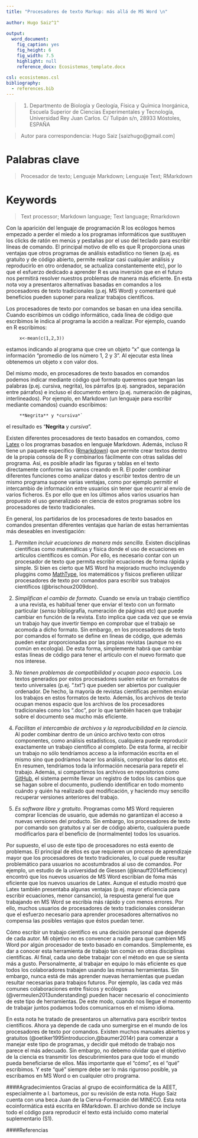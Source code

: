 ---
title: "Procesadores de texto Markup: más allá de MS Word \n"
  
author: Hugo Saiz^1^
  
output:
  word_document:
    fig_caption: yes
    fig_height: 6
    fig_width: 7.5
    highlight: null
    reference_docx: Ecosistemas_template.docx
    
csl: ecosistemas.csl
bibliography: 
  - references.bib
---


> (1) Departmento de Biología y Geología, Física y Química Inorgánica, Escuela Superior de Ciencias Experimentales y Tecnología, Universidad Rey Juan Carlos. C/ Tulipán s/n, 28933 Móstoles, ESPAÑA

> Autor para correspondencia: Hugo Saiz [saizhugo@gmail.com]


# Palabras clave

> Procesador de texto; Lenguaje Markdown; Lenguaje Text; RMarkdown


# Keywords

> Text processor; Markdown language; Text language; Rmarkdown


Con la aparición del lenguaje de programación R los ecólogos hemos empezado a perder el miedo a los programas informáticos que sustituyen los clicks de ratón en menús y pestañas por el uso del teclado para escribir líneas de comando. El principal motivo de ello es que R proporciona unas ventajas que otros programas de análisis estadístico no tienen (p.ej. es gratuito y de código abierto, permite realizar casi cualquier análisis y reproducirlo en otro ordenador, se actualiza constantemente etc), por lo que el esfuerzo dedicado a aprender R es una inversión que en el futuro nos permitirá resolver nuestros problemas de manera más eficiente. En esta nota voy a presentaros alternativas basadas en comandos a los procesadores de texto tradicionales (p.ej. MS Word) y comentaré qué beneficios pueden suponer para realizar trabajos científicos. 

Los procesadores de texto por comandos se basan en una idea sencilla. Cuando escribimos un código informático, cada línea de código que escribimos le indica al programa la acción a realizar. Por ejemplo, cuando en R escribimos:

```
     x<-mean(c(1,2,3))
```

estamos indicando al programa que cree un objeto "x" que contenga la información "promedio de los número 1, 2 y 3". Al ejecutar esta línea obtenemos un objeto x con valor dos.

Del mismo modo, en procesadores de texto basados en comandos podemos indicar mediante código qué formato queremos que tengan las palabras (p.ej. cursiva, negrita), los párrafos (p.ej. sangrados, separación entre párrafos) e incluso el documento entero (p.ej. numeración de páginas, interlineados). Por ejemplo, en Markdown (un lenguaje para escribir mediante comandos) cuando escribimos:

```
     **Negrita** y *cursiva*`
```

el resultado es "**Negrita** y *cursiva*".

Existen diferentes procesadores de texto basados en comandos, como [Latex](https://www.latex-project.org/) o los programas basados en lenguaje Markdown. Además, incluso R tiene un paquete específico ([Rmarkdown](http://rmarkdown.rstudio.com/)) que permite crear textos dentro de la propia consola de R y combinarlos fácilmente con otras salidas del programa. Así, es posible añadir las figuras y tablas en el texto directamente conforme las vamos creando en R. El poder combinar diferentes funciones como analizar datos y escribir textos dentro de un mismo programa supone varias ventajas, como por ejemplo permitir el intercambio de información entre usuarios sin tener que recurrir al envío de varios ficheros. Es por ello que en los últimos años varios usuarios han propuesto el uso generalizado en ciencia de estos programas sobre los procesadores de texto tradicionales.   

En general, los partidarios de los procesadores de texto basados en comandos presentan diferentes ventajas que harían de estas herramientas más deseables en investigación:

1. *Permiten incluir ecuaciones de manera más sencilla*. Existen disciplinas científicas como matemáticas y física donde el uso de ecuaciones en artículos científicos es común. Por ello, es necesario contar con un procesador de texto que permita escribir ecuaciones de forma rápida y simple. Si bien es cierto que MS Word ha mejorado mucho incluyendo pluggins como [MathType](http://www.dessci.com/en/products/mathtype/), los matemáticos y físicos prefieren utilizar procesadores de texto  por comandos para escribir sus trabajos científicos (@brischoux2009don).    

2. *Simplifican el cambio de formato*. Cuando se envía un trabajo científico a una revista, es habitual tener que enviar el texto con un formato particular (*sensu* bibliografía, numeración de páginas etc) que puede cambiar en función de la revista. Esto implica que cada vez que se envía un trabajo hay que invertir tiempo en comprobar que el trabajo se acomoda a dicho formato. Sin embargo, en los procesadores de texto por comandos el formato se define en líneas de código, que además pueden estar proporcionadas por las propias revistas (aunque no es común en ecología). De esta forma, simplemente habrá que cambiar estas líneas de código para tener el artículo con el nuevo formato que nos interese. 

3. *No tienen problemas de compatibilidad y ocupan poco espacio*. Los textos generados por estos procesadores suelen estar en formatos de texto universales (p.ej. ".txt") que pueden ser abiertos por cualquier ordenador. De hecho, la mayoría de revistas científicas permiten enviar los trabajos en estos formatos de texto. Además, los archivos de texto ocupan menos espacio que los archivos de los procesadores tradicionales como los ".doc", por lo que también hacen que trabajar sobre el documento sea mucho más eficiente.    

4. *Facilitan el intercambio de archivos y la reproducibilidad en la ciencia*. Al poder combinar dentro de un único archivo texto con otros componentes, como análisis estadísticos, cualquiera puede reproducir exactamente un trabajo científico al completo. De esta forma, al recibir un trabajo no sólo tendríamos acceso a la información escrita en el mismo sino que podríamos hacer los análisis, comprobar los datos etc. En resumen, tendríamos toda la información necesaria para repetir el trabajo. Además, si compartimos los archivos en repositorios como [GitHub](https://github.com/), el sistema permite llevar un registro de todos los cambios que se hagan sobre el documento, pudiendo identificar en todo momento cuándo y quién ha realizado qué modificación, y haciendo muy sencillo recuperar versiones anteriores del trabajo. 

5. *Es software libre y gratuito*. Programas como MS Word requieren comprar licencias de usuario, que además no garantizan el acceso a nuevas versiones del producto. Sin embargo, los procesadores de texto por comando son gratuitos y al ser de código abierto, cualquiera puede modificarlos para el beneficio de (normalmente) todos los usuarios.

Por supuesto, el uso de este tipo de procesadores no está exento de problemas. El principal de ellos es que requieren un proceso de aprendizaje mayor que los procesadores de texto tradicionales, lo cual puede resultar problemático para usuarios no acostumbrados al uso de comandos. Por ejemplo, un estudio de la universidad de Giessen (@knauff2014efficiency) encontró que los nuevos usuarios de MS Word escribían de foma más eficiente que los nuevos usuarios de Latex. Aunque el estudio mostró que Latex también presentaba algunas ventajas (p.ej. mayor eficiencia para escribir ecuaciones, menor cansancio), la respuesta general fue que trabajando en MS Word se escribía más rápido y con menos errores. Por ello, muchos usuarios de procesadores de texto tradicionales consideran que el esfuerzo necesario para aprender procesadores alternativos no compensa las posibles ventajas que éstos puedan tener.

Cómo escribir un trabajo científico es una decisión personal que depende de cada autor. Mi objetivo no es convencer a nadie para que cambien MS Word por algún procesador de texto basado en comandos. Simplemente, es dar a conocer esta herramienta de trabajo tan común en otras disciplinas científicas. Al final, cada uno debe trabajar con el método en que se sienta más a gusto. Personalmente, al trabajar en equipo lo más eficiente es que todos los colaboradores trabajen usando las mismas herramientas. Sin embargo, nunca está de más aprender nuevas herramientas que puedan resultar necesarias para trabajos futuros. Por ejemplo, las cada vez más comunes colaboraciones entre físicos y ecólogos (@vermeulen2013understanding) pueden hacer necesario el conocimiento de este tipo de herramientas. De este modo, cuando nos llegue el momento de trabajar juntos podamos todos comunicarnos en el mismo idioma.

En esta nota he tratado de presentaros un alternativa para escribrir textos científicos. Ahora ya depende de cada uno sumergirse en el mundo de los procesadores de texto por comandos. Existen muchos manuales abiertos y gratuitos (@oetiker1995introduccion,@baumer2014r) para comenzar a manejar este tipo de programas, y decidir qué método de trabajo nos parece el más adecuado. Sin embargo, no debemo olvidar que el objetivo de la ciencia es transmitir los descubrimientos para que todo el mundo pueda beneficiarse de ellos. Más importante que el "cómo", es el "qué" escribimos. Y este "qué" siempre debe ser lo más riguroso posible, ya escribamos en MS Word o en cualquier otro programa.   

####Agradecimientos
Gracias al grupo de ecoinformática de la AEET, especialmente a I. bartomeus, por su revisión de esta nota. Hugo Saiz cuenta con una beca Juan de la Cierva-Formación del MINECO. Esta nota ecoinformática está escrita en RMarkdown. El archivo donde se incluye todo el código para reproducir el texto está incluido como material suplementario (S1).

####Referencias


